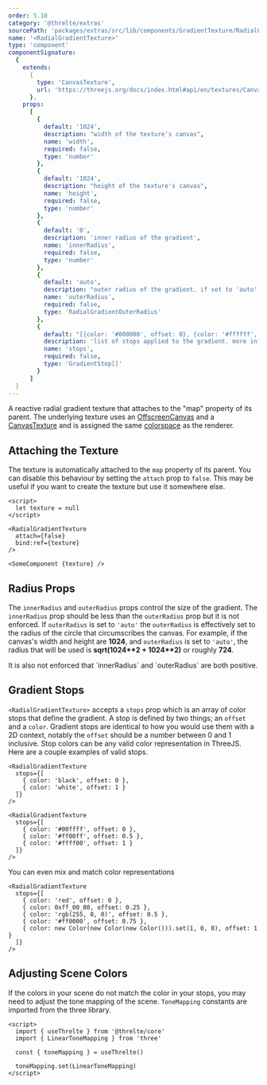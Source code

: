 ```yaml
---
order: 5.10
category: '@threlte/extras'
sourcePath: 'packages/extras/src/lib/components/GradientTexture/RadialGradientTexture.svelte'
name: '<RadialGradientTexture>'
type: 'component'
componentSignature:
  {
    extends:
      {
        type: 'CanvasTexture',
        url: 'https://threejs.org/docs/index.html#api/en/textures/CanvasTexture'
      },
    props:
      [
        {
          default: '1024',
          description: "width of the texture's canvas",
          name: 'width',
          required: false,
          type: 'number'
        },
        {
          default: '1024',
          description: "height of the texture's canvas",
          name: 'height',
          required: false,
          type: 'number'
        },
        {
          default: '0',
          description: 'inner radius of the gradient',
          name: 'innerRadius',
          required: false,
          type: 'number'
        },
        {
          default: 'auto',
          description: "outer radius of the gradient. if set to 'auto', becomes the radius of the circle that circumscribes the canvas",
          name: 'outerRadius',
          required: false,
          type: 'RadialGradientOuterRadius'
        },
        {
          default: "[{color: '#000000', offset: 0}, {color: '#ffffff', offset: 1}]",
          description: 'list of stops applied to the gradient. more info at https://developer.mozilla.org/en-US/docs/Web/API/CanvasRenderingContext2D/createLinearGradient',
          name: 'stops',
          required: false,
          type: 'GradientStop[]'
        }
      ]
  }
---
```


A reactive radial gradient texture that attaches to the "map" property of its parent. The underlying texture uses an [OffscreenCanvas](https://developer.mozilla.org/en-US/docs/Web/API/OffscreenCanvas) and a [CanvasTexture](https://threejs.org/docs/index.html#api/en/textures/CanvasTexture) and is assigned the same [colorspace](https://threejs.org/docs/index.html#api/en/textures/Texture.colorSpace) as the renderer.

<Example path="extras/gradient-texture/radial" />

## Attaching the Texture

The texture is automatically attached to the `map` property of its parent. You can disable this behaviour by setting the `attach` prop to `false`. This may be useful if you want to create the texture but use it somewhere else.

```svelte
<script>
  let texture = null
</script>

<RadialGradientTexture
  attach={false}
  bind:ref={texture}
/>

<SomeComponent {texture} />
```

## Radius Props

The `innerRadius` and `outerRadius` props control the size of the gradient. The `innerRadius` prop should be less than the `outerRadius` prop but it is not enforced. If `outerRadius` is set to `'auto'` the `outerRadius` is effectively set to the radius of the circle that circumscribes the canvas. For example, if the canvas's width and height are **1024**, and `outerRadius` is set to `'auto'`, the radius that will be used is **sqrt(1024\*\*2 + 1024\*\*2)** or roughly **724**.

<Tip type="warning">
  It is also not enforced that `innerRadius` and `outerRadius` are both positive.
</Tip>

## Gradient Stops

`<RadialGradientTexture>` accepts a `stops` prop which is an array of color stops that define the gradient. A stop is defined by two things; an `offset` and a `color`. Gradient stops are identical to how you would use them with a 2D context, notably the `offset` should be a number between 0 and 1 inclusive. Stop colors can be any valid color representation in ThreeJS. Here are a couple examples of valid stops.

```svelte
<RadialGradientTexture
  stops={[
    { color: 'black', offset: 0 },
    { color: 'white', offset: 1 }
  ]}
/>

<RadialGradientTexture
  stops={[
    { color: '#00ffff', offset: 0 },
    { color: '#ff00ff', offset: 0.5 },
    { color: '#ffff00', offset: 1 }
  ]}
/>
```

You can even mix and match color representations

```svelte
<RadialGradientTexture
  stops={[
    { color: 'red', offset: 0 },
    { color: 0xff_00_00, offset: 0.25 },
    { color: 'rgb(255, 0, 0)', offset: 0.5 },
    { color: '#ff0000', offset: 0.75 },
    { color: new Color(new Color(new Color())).set(1, 0, 0), offset: 1 }
  ]}
/>
```

## Adjusting Scene Colors

If the colors in your scene do not match the color in your stops, you may need to adjust the tone mapping of the scene. `ToneMapping` constants are imported from the three library.

```svelte
<script>
  import { useThrelte } from '@threlte/core'
  import { LinearToneMapping } from 'three'

  const { toneMapping } = useThrelte()

  toneMapping.set(LinearToneMapping)
</script>
```
